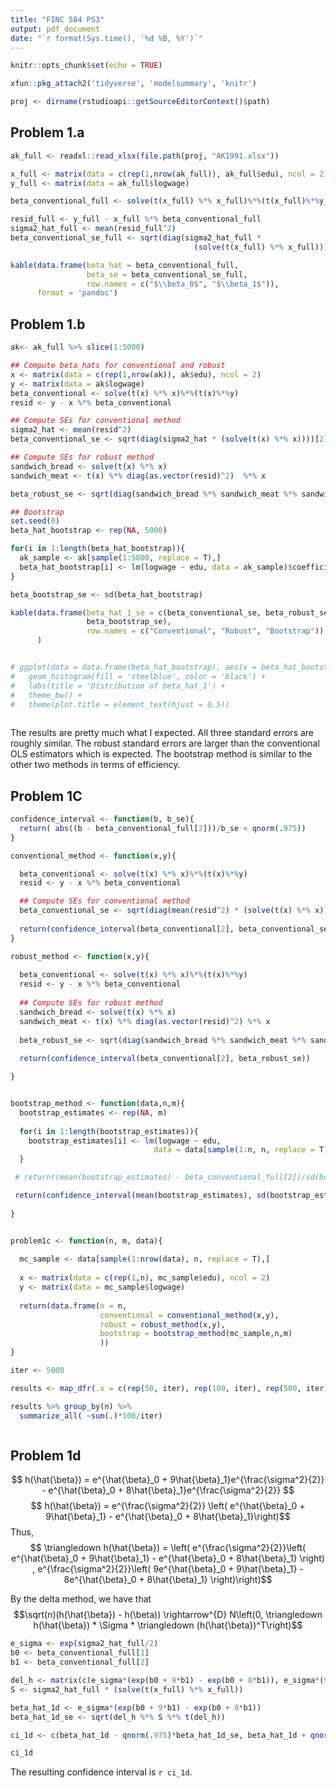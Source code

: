```yaml
---
title: "FINC 584 PS3"
output: pdf_document
date: "`r format(Sys.time(), '%d %B, %Y')`"
---
```


```r
knitr::opts_chunk$set(echo = TRUE)

xfun::pkg_attach2('tidyverse', 'modelsummary', 'knitr')

proj <- dirname(rstudioapi::getSourceEditorContext()$path)
```

## Problem 1.a


```r

ak_full <- readxl::read_xlsx(file.path(proj, "AK1991.xlsx"))

x_full <- matrix(data = c(rep(1,nrow(ak_full)), ak_full$edu), ncol = 2)
y_full <- matrix(data = ak_full$logwage)

beta_conventional_full <- solve(t(x_full) %*% x_full)%*%(t(x_full)%*%y_full)

resid_full <- y_full - x_full %*% beta_conventional_full
sigma2_hat_full <- mean(resid_full^2)
beta_conventional_se_full <- sqrt(diag(sigma2_hat_full * 
                                         (solve(t(x_full) %*% x_full))))

kable(data.frame(beta_hat = beta_conventional_full, 
                 beta_se = beta_conventional_se_full,
                 row.names = c("$\\beta_0$", "$\\beta_1$")),
      format = 'pandoc')

```

## Problem 1.b


```r
ak<- ak_full %>% slice(1:5000)

## Compute beta_hats for conventional and robust
x <- matrix(data = c(rep(1,nrow(ak)), ak$edu), ncol = 2)
y <- matrix(data = ak$logwage)
beta_conventional <- solve(t(x) %*% x)%*%(t(x)%*%y)
resid <- y - x %*% beta_conventional

## Compute SEs for conventional method
sigma2_hat <- mean(resid^2)
beta_conventional_se <- sqrt(diag(sigma2_hat * (solve(t(x) %*% x))))[2]

## Compute SEs for robust method
sandwich_bread <- solve(t(x) %*% x)
sandwich_meat <- t(x) %*% diag(as.vector(resid)^2)  %*% x

beta_robust_se <- sqrt(diag(sandwich_bread %*% sandwich_meat %*% sandwich_bread))[2]

## Bootstrap
set.seed(0)
beta_hat_bootstrap <- rep(NA, 5000)

for(i in 1:length(beta_hat_bootstrap)){
  ak_sample <- ak[sample(1:5000, replace = T),]
  beta_hat_bootstrap[i] <- lm(logwage ~ edu, data = ak_sample)$coefficients['edu']
}

beta_bootstrap_se <- sd(beta_hat_bootstrap)

kable(data.frame(beta_hat_1_se = c(beta_conventional_se, beta_robust_se, 
                 beta_bootstrap_se), 
                 row.names = c("Conventional", "Robust", "Bootstrap")), 
      )


# ggplot(data = data.frame(beta_hat_bootstrap), aes(x = beta_hat_bootstrap)) +
#   geom_histogram(fill = 'steelblue', color = 'black') +
#   labs(title = 'Distribution of beta_hat_1') +
#   theme_bw() +
#   theme(plot.title = element_text(hjust = 0.5)) 
  

```

The results are pretty much what I expected. All three standard errors are roughly similar. The robust standard errors are larger than the conventional OLS estimators which is expected. The bootstrap method is similar to the other two methods in terms of efficiency. 

## Problem 1C

```r

confidence_interval <- function(b, b_se){
  return( abs((b - beta_conventional_full[2]))/b_se < qnorm(.975))
}

conventional_method <- function(x,y){

  beta_conventional <- solve(t(x) %*% x)%*%(t(x)%*%y)
  resid <- y - x %*% beta_conventional

  ## Compute SEs for conventional method
  beta_conventional_se <- sqrt(diag(mean(resid^2) * (solve(t(x) %*% x))))[2]
  
  return(confidence_interval(beta_conventional[2], beta_conventional_se))
}

robust_method <- function(x,y){
  
  beta_conventional <- solve(t(x) %*% x)%*%(t(x)%*%y)
  resid <- y - x %*% beta_conventional
  
  ## Compute SEs for robust method
  sandwich_bread <- solve(t(x) %*% x)
  sandwich_meat <- t(x) %*% diag(as.vector(resid)^2) %*% x
  
  beta_robust_se <- sqrt(diag(sandwich_bread %*% sandwich_meat %*% sandwich_bread))[2]
  
  return(confidence_interval(beta_conventional[2], beta_robust_se))

}


bootstrap_method <- function(data,n,m){
  bootstrap_estimates <- rep(NA, m)
  
  for(i in 1:length(bootstrap_estimates)){
    bootstrap_estimates[i] <- lm(logwage ~ edu, 
                                data = data[sample(1:n, n, replace = T),])$coefficients['edu']
  }

 # return((mean(bootstrap_estimates) - beta_conventional_full[2])/sd(bootstrap_estimates))  

 return(confidence_interval(mean(bootstrap_estimates), sd(bootstrap_estimates)))
  
}


problem1c <- function(n, m, data){
  
  mc_sample <- data[sample(1:nrow(data), n, replace = T),]
  
  x <- matrix(data = c(rep(1,n), mc_sample$edu), ncol = 2)
  y <- matrix(data = mc_sample$logwage)
  
  return(data.frame(n = n, 
                    conventional = conventional_method(x,y),
                    robust = robust_method(x,y),
                    bootstrap = bootstrap_method(mc_sample,n,m)
                    ))
}

iter <- 5000

results <- map_dfr(.x = c(rep(50, iter), rep(100, iter), rep(500, iter)), .f = problem1c, data = ak_full, m = 50) 

results %>% group_by(n) %>% 
  summarize_all( ~sum(.)*100/iter)



```

## Problem 1d


$$ h(\hat{\beta}) = e^{\hat{\beta}_0 + 9\hat{\beta}_1}e^{\frac{\sigma^2}{2}} - e^{\hat{\beta}_0 + 8\hat{\beta}_1}e^{\frac{\sigma^2}{2}} $$
$$ h(\hat{\beta}) = e^{\frac{\sigma^2}{2}} \left( e^{\hat{\beta}_0 + 9\hat{\beta}_1} - e^{\hat{\beta}_0 + 8\hat{\beta}_1}\right)$$
Thus, 
$$ \triangledown h(\hat{\beta}) = \left( e^{\frac{\sigma^2}{2}}\left( e^{\hat{\beta}_0 + 9\hat{\beta}_1} - e^{\hat{\beta}_0 + 8\hat{\beta}_1} \right) , e^{\frac{\sigma^2}{2}}\left( 9e^{\hat{\beta}_0 + 9\hat{\beta}_1} - 8e^{\hat{\beta}_0 + 8\hat{\beta}_1} \right)\right)$$

By the delta method, we have that $$\sqrt(n)(h(\hat{\beta}) - h(\beta)) \rightarrow^{D} N\left(0, \triangledown h(\hat{\beta}) * \Sigma * \triangledown (h(\hat{\beta})^T\right)$$



```r

e_sigma <- exp(sigma2_hat_full/2)
b0 <- beta_conventional_full[1]
b1 <- beta_conventional_full[2]

del_h <- matrix(c(e_sigma*(exp(b0 + 9*b1) - exp(b0 + 8*b1)), e_sigma*(9*exp(b0 + 9*b1) - 8*exp(b0 + 8*b1))), ncol = 2)
S <- sigma2_hat_full * (solve(t(x_full) %*% x_full))

beta_hat_1d <- e_sigma*(exp(b0 + 9*b1) - exp(b0 + 8*b1))
beta_hat_1d_se <- sqrt(del_h %*% S %*% t(del_h))

ci_1d <- c(beta_hat_1d - qnorm(.975)*beta_hat_1d_se, beta_hat_1d + qnorm(.975)*beta_hat_1d_se)

ci_1d
```

The resulting confidence interval is `r ci_1d`.



